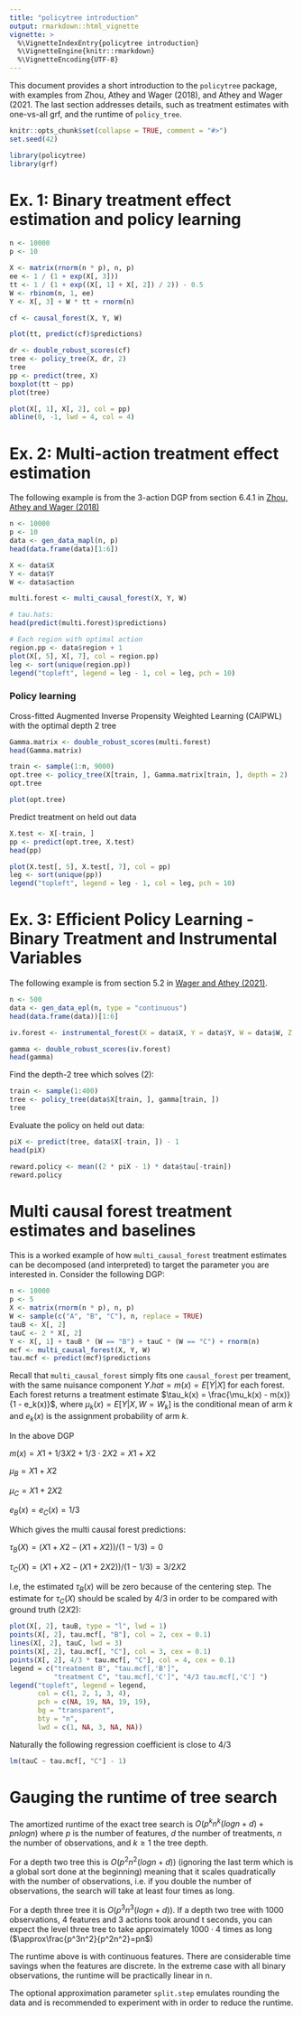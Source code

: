 ```yaml
---
title: "policytree introduction"
output: rmarkdown::html_vignette
vignette: >
  %\VignetteIndexEntry{policytree introduction}
  %\VignetteEngine{knitr::rmarkdown}
  %\VignetteEncoding{UTF-8}
---
```


This document provides a short introduction to the `policytree` package, with examples from Zhou, Athey and Wager (2018), and Athey and Wager (2021. The last section addresses details, such as treatment estimates with one-vs-all grf, and the runtime of `policy_tree`.

```r
knitr::opts_chunk$set(collapse = TRUE, comment = "#>")
set.seed(42)
```

```r
library(policytree)
library(grf)
```

# Ex. 1: Binary treatment effect estimation and policy learning
```r
n <- 10000
p <- 10

X <- matrix(rnorm(n * p), n, p)
ee <- 1 / (1 + exp(X[, 3]))
tt <- 1 / (1 + exp((X[, 1] + X[, 2]) / 2)) - 0.5
W <- rbinom(n, 1, ee)
Y <- X[, 3] + W * tt + rnorm(n)

cf <- causal_forest(X, Y, W)

plot(tt, predict(cf)$predictions)

dr <- double_robust_scores(cf)
tree <- policy_tree(X, dr, 2)
tree
pp <- predict(tree, X)
boxplot(tt ~ pp)
plot(tree)

plot(X[, 1], X[, 2], col = pp)
abline(0, -1, lwd = 4, col = 4)
```

# Ex. 2: Multi-action treatment effect estimation

The following example is from the 3-action DGP from section 6.4.1 in [Zhou, Athey and Wager (2018)](https://arxiv.org/abs/1810.04778)

```r
n <- 10000
p <- 10
data <- gen_data_mapl(n, p)
head(data.frame(data)[1:6])

X <- data$X
Y <- data$Y
W <- data$action

multi.forest <- multi_causal_forest(X, Y, W)

# tau.hats:
head(predict(multi.forest)$predictions)

# Each region with optimal action
region.pp <- data$region + 1
plot(X[, 5], X[, 7], col = region.pp)
leg <- sort(unique(region.pp))
legend("topleft", legend = leg - 1, col = leg, pch = 10)
```

### Policy learning

Cross-fitted Augmented Inverse Propensity Weighted Learning (CAIPWL) with the optimal depth 2 tree

```r
Gamma.matrix <- double_robust_scores(multi.forest)
head(Gamma.matrix)

train <- sample(1:n, 9000)
opt.tree <- policy_tree(X[train, ], Gamma.matrix[train, ], depth = 2)
opt.tree

plot(opt.tree)
```

Predict treatment on held out data

```r
X.test <- X[-train, ]
pp <- predict(opt.tree, X.test)
head(pp)

plot(X.test[, 5], X.test[, 7], col = pp)
leg <- sort(unique(pp))
legend("topleft", legend = leg - 1, col = leg, pch = 10)
```

# Ex. 3: Efficient Policy Learning - Binary Treatment and Instrumental Variables

The following example is from section 5.2 in [Wager and Athey (2021)](https://arxiv.org/abs/1702.02896).

```r
n <- 500
data <- gen_data_epl(n, type = "continuous")
head(data.frame(data))[1:6]

iv.forest <- instrumental_forest(X = data$X, Y = data$Y, W = data$W, Z = data$Z)

gamma <- double_robust_scores(iv.forest)
head(gamma)
```

Find the depth-2 tree which solves (2):

```r
train <- sample(1:400)
tree <- policy_tree(data$X[train, ], gamma[train, ])
tree
```

Evaluate the policy on held out data:

```r
piX <- predict(tree, data$X[-train, ]) - 1
head(piX)

reward.policy <- mean((2 * piX - 1) * data$tau[-train])
reward.policy
```

# Multi causal forest treatment estimates and baselines

This is a worked example of how `multi_causal_forest` treatment estimates can be decomposed (and interpreted) to target the parameter you are interested in. Consider the following DGP:


```r
n <- 10000
p <- 5
X <- matrix(rnorm(n * p), n, p)
W <- sample(c("A", "B", "C"), n, replace = TRUE)
tauB <- X[, 2]
tauC <- 2 * X[, 2]
Y <- X[, 1] + tauB * (W == "B") + tauC * (W == "C") + rnorm(n)
mcf <- multi_causal_forest(X, Y, W)
tau.mcf <- predict(mcf)$predictions
```

Recall that `multi_causal_forest` simply fits one `causal_forest` per treament, with the same nuisance component $Y.hat = m(x) = E[Y | X]$ for each forest. Each forest returns a treatment estimate  $\tau_k(x) = \frac{\mu_k(x) - m(x)}{1 - e_k(x)}$, where $\mu_k(x) = E[Y | X, W=W_k]$ is the conditional mean of arm $k$ and $e_k(x)$ is the assignment probability of arm $k$.

In the above DGP

$m(x) = X1 + 1/3 X2 + 1/3 \cdot 2X2 = X1 + X2$

$\mu_B = X1 + X2$

$\mu_C = X1 + 2X2$

$e_B(x) = e_C(x) = 1/3$

Which gives the multi causal forest predictions:

$\tau_B(X) = (X1 + X2 - (X1 + X2)) / (1 - 1/3) = 0$

$\tau_C(X) = (X1 + X2 - (X1 + 2X2)) / (1 - 1/3) = 3/2 X2$

I.e, the estimated $\tau_B(x)$ will be zero because of the centering step. The estimate for $\tau_C(X)$ should be scaled by $4/3$ in order to be compared with ground truth ($2 X2)$:

```r
plot(X[, 2], tauB, type = "l", lwd = 1)
points(X[, 2], tau.mcf[, "B"], col = 2, cex = 0.1)
lines(X[, 2], tauC, lwd = 3)
points(X[, 2], tau.mcf[, "C"], col = 3, cex = 0.1)
points(X[, 2], 4/3 * tau.mcf[, "C"], col = 4, cex = 0.1)
legend = c("treatment B", "tau.mcf[,'B']",
           "treatment C", "tau.mcf[,'C']", "4/3 tau.mcf[,'C'] ")
legend("topleft", legend = legend,
       col = c(1, 2, 1, 3, 4),
       pch = c(NA, 19, NA, 19, 19),
       bg = "transparent",
       bty = "n",
       lwd = c(1, NA, 3, NA, NA))
```

Naturally the following regression coefficient is close to $4/3$
```r
lm(tauC ~ tau.mcf[, "C"] - 1)
```

# Gauging the runtime of tree search

The amortized runtime of the exact tree search is $O(p^k n^k (log n + d) + pnlog n)$ where $p$ is the number of features, $d$ the number of treatments, $n$ the number of observations, and $k \geq 1$ the tree depth.

For a depth two tree this is $O(p^2 n^2 (log n + d))$ (ignoring the last term which is a global sort done at the beginning) meaning that it scales quadratically with the number of observations, i.e. if you double the number of observations, the search will take at least four times as long.

For a depth three tree it is $O(p^3 n^3 (log n + d))$. If a depth two tree with 1000 observations, 4 features and 3 actions took around t seconds, you can expect the level three tree to take approximately $1000\cdot 4$ times as long ($\approx\frac{p^3n^2}{p^2n^2}=pn$)

The runtime above is with continuous features. There are considerable time savings when the features are
discrete. In the extreme case with all binary observations, the runtime will be practically linear in n.

The optional approximation parameter `split.step` emulates rounding the data and is recommended to experiment with in order to reduce the runtime.
